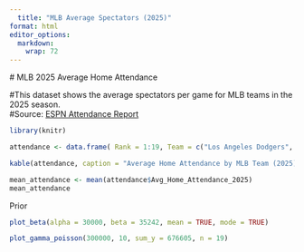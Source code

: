```yaml
---
  title: "MLB Average Spectators (2025)"
format: html
editor_options: 
  markdown: 
    wrap: 72
---
```


\# MLB 2025 Average Home Attendance

#This dataset shows the average spectators per game for MLB teams in the 2025 season.\
#Source: [ESPN Attendance Report](https://www.espn.com/mlb/attendance?utm_source=chatgpt.com)

```r
library(knitr)

attendance <- data.frame( Rank = 1:19, Team = c("Los Angeles Dodgers", "New York Yankees", "San Diego Padres", "Philadelphia Phillies", "New York Mets", "Chicago Cubs", "San Francisco Giants", "Atlanta Braves", "Toronto Blue Jays", "Boston Red Sox", "Houston Astros", "Milwaukee Brewers", "Los Angeles Angels", "Seattle Mariners", "Colorado Rockies", "Detroit Tigers", "Texas Rangers", "Arizona Diamondbacks", "St. Louis Cardinals"), Avg_Home_Attendance_2025 = c(49536, 42347, 42347, 41766, 39775, 37251, 36026, 35869, 34817, 34198, 33677, 32409, 32145, 30656, 30057, 29795, 29672, 29487, 27777) )

kable(attendance, caption = "Average Home Attendance by MLB Team (2025)")
```

```r
mean_attendance <- mean(attendance$Avg_Home_Attendance_2025)
mean_attendance

```

Prior

```r
plot_beta(alpha = 30000, beta = 35242, mean = TRUE, mode = TRUE)
```

```r
plot_gamma_poisson(300000, 10, sum_y = 676605, n = 19)

```
